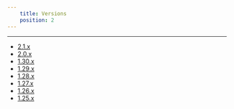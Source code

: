 ```yaml
---
    title: Versions
    position: 2
---
```


---

- [2.1.x](doc:release-notes-2-1)
- [2.0.x](doc:release-notes-2-0)
- [1.30.x](doc:release-notes-1-30)
- [1.29.x](doc:release-notes-1-29)
- [1.28.x](doc:release-notes-1-28)
- [1.27.x](doc:release-notes-1-27)
- [1.26.x](doc:release-notes-1-26)
- [1.25.x](doc:release-notes-1-25)
